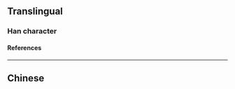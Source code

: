 {{also|幼|幻|糿|糼|紉}}
{{character info}}
==Translingual==

===Han character===
{{Han char|rn=18|rad=刀|as=03|sn=5|four=|canj=VISH|ids=⿰幺刀}}

====References====
{{Han ref|kx=0342.041|hdz=21093.080|uh=34DC}}

----

==Chinese==
{{zh-see|幼|v}}